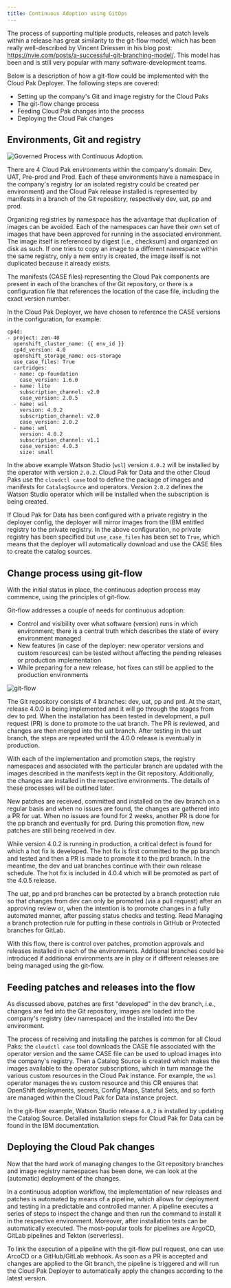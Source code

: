 ```yaml
---
title: Continuous Adoption using GitOps
---
```


The process of supporting multiple products, releases and patch levels within a release has great similarity to the git-flow model, which has been really well-described by Vincent Driessen in his blog post: https://nvie.com/posts/a-successful-git-branching-model/. This model has been and is still very popular with many software-development teams.

Below is a description of how a git-flow could be implemented with the Cloud Pak Deployer. The following steps are covered:
* Setting up the company's Git and image registry for the Cloud Paks
* The git-flow change process
* Feeding Cloud Pak changes into the process
* Deploying the Cloud Pak changes

## Environments, Git and registry

![Governed Process with Continuous Adoption](governed-process-ca.png "Governed Process Continuous Adoption").

There are 4 Cloud Pak environments within the company's domain: Dev, UAT, Pre-prod and Prod. Each of these environments have a namespace in the company's registry (or an isolated registry could be created per environment) and the Cloud Pak release installed is represented by manifests in a branch of the Git repository, respectively dev, uat, pp and prod.

Organizing registries by namespace has the advantage that duplication of images can be avoided. Each of the namespaces can have their own set of images that have been approved for running in the associated environment. The image itself is referenced by digest (i.e., checksum) and organized on disk as such. If one tries to copy an image to a different namespace within the same registry, only a new entry is created, the image itself is not duplicated because it already exists.

The manifests (CASE files) representing the Cloud Pak components are present in each of the branches of the Git repository, or there is a configuration file that references the location of the case file, including the exact version number.

In the Cloud Pak Deployer, we have chosen to reference the CASE versions in the configuration, for example:

```
cp4d:
- project: zen-40
  openshift_cluster_name: {{ env_id }}
  cp4d_version: 4.0
  openshift_storage_name: ocs-storage
  use_case_files: True
  cartridges:
  - name: cp-foundation
    case_version: 1.6.0
  - name: lite
    subscription_channel: v2.0
    case_version: 2.0.5
  - name: wsl
    version: 4.0.2
    subscription_channel: v2.0
    case_version: 2.0.2
  - name: wml
    version: 4.0.2
    subscription_channel: v1.1
    case_version: 4.0.3
    size: small
```

In the above example Watson Studio (`wsl`) version `4.0.2` will be installed by the operator with version `2.0.2`. Cloud Pak for Data and the other Cloud Paks use the `cloudctl case` tool to define the package of images and manifests for `CatalogSource` and operators. Version `2.0.2` defines the Watson Studio operator which will be installed when the subscription is being created.

If Cloud Pak for Data has been configured with a private registry in the deployer config, the deployer will mirror images from the IBM entitled registry to the private registry. In the above configuration, no private registry has been specified but `use_case_files` has been set to `True`, which means that the deployer will automatically download and use the CASE files to create the catalog sources.

## Change process using git-flow
With the initial status in place, the continuous adoption process may commence, using the principles of git-flow.

Git-flow addresses a couple of needs for continuous adoption:
* Control and visibility over what software (version) runs in which environment; there is a central truth which describes the state of every environment managed
* New features (in case of the deployer: new operator versions and custom resources) can be tested without affecting the pending releases or production implementation
* While preparing for a new release, hot fixes can still be applied to the production environments

![git-flow](git-flow.png)

The Git repository consists of 4 branches: dev, uat, pp and prd. At the start, release 4.0.0 is being implemented and it will go through the stages from dev to prd. When the installation has been tested in development, a pull request (PR) is done to promote to the uat branch. The PR is reviewed, and changes are then merged into the uat branch. After testing in the uat branch, the steps are repeated until the 4.0.0 release is eventually in production.

With each of the implementation and promotion steps, the registry namespaces and associated with the particular branch are updated with the images described in the manifests kept in the Git repository. Additionally, the changes are installed in the respective environments. The details of these processes will be outlined later.

New patches are received, committed and installed on the dev branch on a regular basis and when no issues are found, the changes are gathered into a PR for uat. When no issues are found for 2 weeks, another PR is done for the pp branch and eventually for prd. During this promotion flow, new patches are still being received in dev.

While version 4.0.2 is running in production, a critical defect is found for which a hot fix is developed. The hot fix is first committed to the pp branch and tested and then a PR is made to promote it to the prd branch. In the meantime, the dev and uat branches continue with their own release schedule. The hot fix is included in 4.0.4 which will be promoted as part of the 4.0.5 release.

The uat, pp and prd branches can be protected by a branch protection rule so that changes from dev can only be promoted (via a pull request) after an approving review or, when the intention is to promote changes in a fully automated manner, after passing status checks and testing. Read Managing a branch protection rule for putting in these controls in GitHub or Protected branches for GitLab.

With this flow, there is control over patches, promotion approvals and releases installed in each of the environments. Additional branches could be introduced if additional environments are in play or if different releases are being managed using the git-flow.

## Feeding patches and releases into the flow
As discussed above, patches are first "developed" in the dev branch, i.e., changes are fed into the Git repository, images are loaded into the company's registry (dev namespace) and the installed into the Dev environment.

The process of receiving and installing the patches is common for all Cloud Paks: the `cloudctl case` tool downloads the CASE file associated with the operator version and the same CASE file can be used to upload images into the company's registry. Then a Catalog Source is created which makes the images available to the operator subscriptions, which in turn manage the various custom resources in the Cloud Pak instance. For example, the `wsl` operator manages the `Ws` custom resource and this CR ensures that OpenShift deployments, secrets, Config Maps, Stateful Sets, and so forth are managed within the Cloud Pak for Data instance project.

In the git-flow example, Watson Studio release `4.0.2` is installed by updating the Catalog Source. Detailed installation steps for Cloud Pak for Data can be found in the IBM documentation.

## Deploying the Cloud Pak changes

Now that the hard work of managing changes to the Git repository branches and image registry namespaces has been done, we can look at the (automatic) deployment of the changes.

In a continuous adoption workflow, the implementation of new releases and patches is automated by means of a pipeline, which allows for deployment and testing in a predictable and controlled manner. A pipeline executes a series of steps to inspect the change and then run the command to install it in the respective environment. Moreover, after installation tests can be automatically executed. The most-popular tools for pipelines are ArgoCD, GitLab pipelines and Tekton (serverless).

To link the execution of a pipeline with the git-flow pull request, one can use ArcoCD or a GitHub/GitLab webhook. As soon as a PR is accepted and changes are applied to the Git branch, the pipeline is triggered and will run the Cloud Pak Deployer to automatically apply the changes according to the latest version.